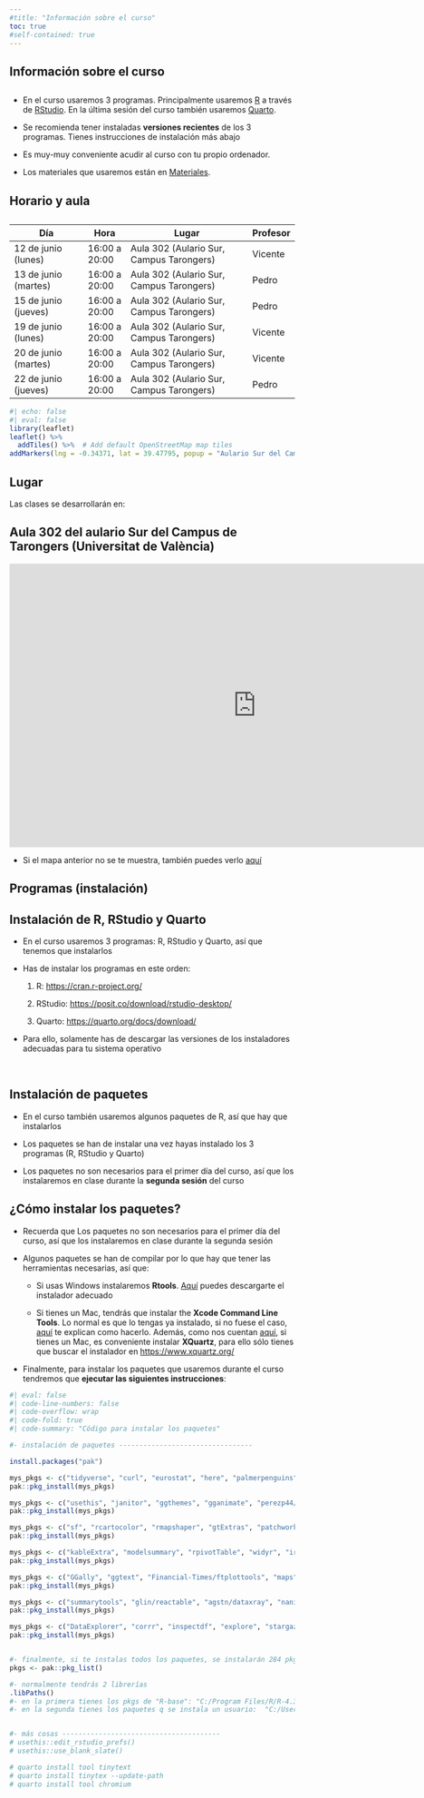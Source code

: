 ```yaml
---
#title: "Información sobre el curso"
toc: true
#self-contained: true
---
```


## Información sobre el curso

::: {.callout-note appearance="minimal" icon="false"}
## 

-   En el curso usaremos 3 programas. Principalmente usaremos [R](https://cran.r-project.org/){target="_blank"} a través de [RStudio](https://www.rstudio.com/products/rstudio/download/#download){target="_blank"}. En la última sesión del curso también usaremos [Quarto](https://quarto.org/).

-   Se recomienda tener instaladas **versiones recientes** de los 3 programas. Tienes instrucciones de instalación más abajo

-   Es muy-muy conveniente acudir al curso con tu propio ordenador.

-   Los materiales que usaremos están en [Materiales](materiales.qmd).
:::

## Horario y aula

::: {.callout-note appearance="minimal" icon="false"}
## 

| Día                     | Hora          | Lugar                                    | Profesor     |
|-------------------------|---------------|------------------------------------------|--------------|
| 12 de junio (lunes)     | 16:00 a 20:00 | Aula 302 (Aulario Sur, Campus Tarongers) | Vicente      |
| 13 de junio (martes)    | 16:00 a 20:00 | Aula 302 (Aulario Sur, Campus Tarongers) | Pedro        |
| 15 de junio (jueves)    | 16:00 a 20:00 | Aula 302 (Aulario Sur, Campus Tarongers) | Pedro        |
| 19 de junio (lunes)     | 16:00 a 20:00 | Aula 302 (Aulario Sur, Campus Tarongers) | Vicente      |
| 20 de junio (martes)    | 16:00 a 20:00 | Aula 302 (Aulario Sur, Campus Tarongers) | Vicente      |
| 22 de junio (jueves)    | 16:00 a 20:00 | Aula 302 (Aulario Sur, Campus Tarongers) | Pedro        |



:::

```r
#| echo: false
#| eval: false
library(leaflet)
leaflet() %>%
  addTiles() %>%  # Add default OpenStreetMap map tiles
addMarkers(lng = -0.34371, lat = 39.47795, popup = "Aulario Sur del Campus de Tarongers)")
```

## Lugar

Las clases se desarrollarán en:

::: {.callout-note collapse="true" appearance="default" icon="false"}
## **Aula 302** del **aulario Sur del Campus de Tarongers** (Universitat de València)

<iframe src="https://www.google.com/maps/embed?pb=!1m18!1m12!1m3!1d3079.620706245074!2d-0.34585198436775366!3d39.47789667012178!2m3!1f0!2f0!3f0!3m2!1i1024!2i768!4f13.1!3m3!1m2!1s0xd604885bfd7753f%3A0x9ce3658009b3a33!2sAulari%20Sud%20%2F%20Aulario%20Sur!5e0!3m2!1ses!2ses!4v1678529561371!5m2!1ses!2ses" width="870" height="500" style="border:0;" allowfullscreen loading="lazy" referrerpolicy="no-referrer-when-downgrade">

</iframe>
:::

-   Si el mapa anterior no se te muestra, también puedes verlo [aquí](https://goo.gl/maps/sKgDr3U2gwVsKHxL6){target="_blank"}

## Programas (instalación)

::: {.callout-important collapse="false" appearance="default" icon="false"}
## Instalación de R, RStudio y Quarto

-   En el curso usaremos 3 programas: R, RStudio y Quarto, así que tenemos que instalarlos

-   Has de instalar los programas en este orden:

    1.  R: <https://cran.r-project.org/>{target="_blank"}

    2.  RStudio: <https://posit.co/download/rstudio-desktop/>{target="_blank"}
    
    3. Quarto: <https://quarto.org/docs/download/>{target="_blank"}

-   Para ello, solamente has de descargar las versiones de los instaladores adecuadas para tu sistema operativo
:::

<br>



::: {.callout-important collapse="true" appearance="default" icon="false"}
## Instalación de paquetes

-   En el curso también usaremos algunos paquetes de R, así que hay que instalarlos

- Los paquetes se han de instalar una vez hayas instalado los 3 programas (R, RStudio y Quarto)

- Los paquetes no son necesarios para el primer día del curso, así que los instalaremos en clase durante la **segunda sesión** del curso
  
:::




::: {.callout-important collapse="true" appearance="default" icon="false"}
## ¿Cómo instalar los paquetes?

- Recuerda que Los paquetes no son necesarios para el primer día del curso, así que los instalaremos en clase durante la segunda sesión

- Algunos paquetes se han de compilar por lo que hay que tener las herramientas necesarias, así que:

    - Si usas Windows instalaremos **Rtools**. [Aquí](https://cran.r-project.org/bin/windows/Rtools/) puedes descargarte el instalador adecuado
    
    - Si tienes un Mac, tendrás que instalar the **Xcode Command Line Tools**. Lo normal es que lo tengas ya instalado, si no fuese el caso, [aquí](https://www.makeuseof.com/install-xcode-command-line-tools/) te explican como hacerlo. Además, como nos cuentan [aquí](https://psyteachr.github.io/msc-data-skills/installingr.html), si tienes un Mac, es conveniente instalar **XQuartz**, para ello sólo tienes que buscar el instalador en <https://www.xquartz.org/>

  
- Finalmente, para instalar los paquetes que usaremos durante el curso tendremos que **ejecutar las siguientes instrucciones**:

```r
#| eval: false
#| code-line-numbers: false
#| code-overflow: wrap
#| code-fold: true
#| code-summary: "Código para instalar los paquetes"

#- instalación de paquetes ---------------------------------

install.packages("pak")

mys_pkgs <- c("tidyverse", "curl", "eurostat", "here", "palmerpenguins", "quantmod", "rio", "gt", "DT", "gapminder")
pak::pkg_install(mys_pkgs)   

mys_pkgs <- c("usethis", "janitor", "ggthemes", "gganimate", "perezp44/pjpv.curso.R.2022", "sjPlot")
pak::pkg_install(mys_pkgs)   

mys_pkgs <- c("sf", "rcartocolor", "rmapshaper", "gtExtras", "patchwork", "magick")
pak::pkg_install(mys_pkgs)   

mys_pkgs <- c("kableExtra", "modelsummary", "rpivotTable", "widyr", "irlba", "tmap")
pak::pkg_install(mys_pkgs)

mys_pkgs <- c("GGally", "ggtext", "Financial-Times/ftplottools", "maps")
pak::pkg_install(mys_pkgs)  

mys_pkgs <- c("summarytools", "glin/reactable", "agstn/dataxray", "naniar")
pak::pkg_install(mys_pkgs)  

mys_pkgs <- c("DataExplorer", "corrr", "inspectdf", "explore", "stargazer", "apaTables")
pak::pkg_install(mys_pkgs)   


#- finalmente, si te instalas todos los paquetes, se instalarán 284 pkg's (q ocupan 842 MB)
pkgs <- pak::pkg_list()

#- normalmente tendrás 2 librerías
.libPaths()
#- en la primera tienes los pkgs de "R-base": "C:/Program Files/R/R-4.3.0/library"   
#- en la segunda tienes los paquetes q se instala un usuario:  "C:/Users/Usuario/AppData/Local/R/win-library/4.3" 


#- más cosas ---------------------------------------
# usethis::edit_rstudio_prefs()
# usethis::use_blank_slate() 

# quarto install tool tinytext
# quarto install tinytex --update-path
# quarto install tool chromium
```

:::